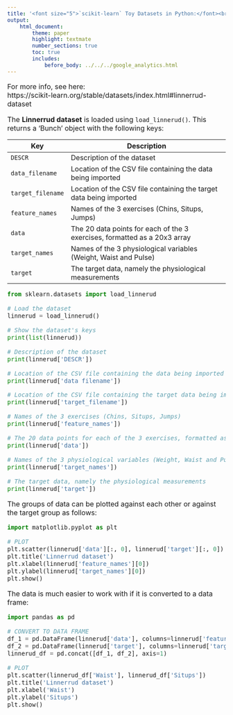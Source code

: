 ```yaml
---
title: '<font size="5">`scikit-learn` Toy Datasets in Python:</font><br>Linnerrud dataset'
output:
    html_document:
        theme: paper
        highlight: textmate
        number_sections: true
        toc: true
        includes:
            before_body: ../../../google_analytics.html
---
```


<font size="3">

For more info, see here:  
https://scikit-learn.org/stable/datasets/index.html#linnerrud-dataset

The **Linnerrud dataset** is loaded using `load_linnerud()`. This
returns a 'Bunch' object with the following keys:

| Key | Description |
|-----|-------------------------------------------------------------|
| `DESCR` | Description of the dataset |
| `data_filename` | Location of the CSV file containing the data being imported |
| `target_filename` | Location of the CSV file containing the target data being imported |
| `feature_names` | Names of the 3 exercises (Chins, Situps, Jumps) |
| `data` | The 20 data points for each of the 3 exercises, formatted as a 20x3 array |
| `target_names` | Names of the 3 physiological variables (Weight, Waist and Pulse) |
| `target` | The target data, namely the physiological measurements |

```python
from sklearn.datasets import load_linnerud

# Load the dataset
linnerud = load_linnerud()

# Show the dataset's keys
print(list(linnerud))
```

```python
# Description of the dataset
print(linnerud['DESCR'])
```

```python
# Location of the CSV file containing the data being imported
print(linnerud['data_filename'])
```

```python
# Location of the CSV file containing the target data being imported
print(linnerud['target_filename'])
```

```python
# Names of the 3 exercises (Chins, Situps, Jumps)
print(linnerud['feature_names'])
```

```python
# The 20 data points for each of the 3 exercises, formatted as a 20x3 array
print(linnerud['data'])
```

```python
# Names of the 3 physiological variables (Weight, Waist and Pulse)
print(linnerud['target_names'])
```

```python
# The target data, namely the physiological measurements
print(linnerud['target'])
```

The groups of data can be plotted against each other or against the target
group as follows:

```python
import matplotlib.pyplot as plt

# PLOT
plt.scatter(linnerud['data'][:, 0], linnerud['target'][:, 0])
plt.title('Linnerrud dataset')
plt.xlabel(linnerud['feature_names'][0])
plt.ylabel(linnerud['target_names'][0])
plt.show()
```

The data is much easier to work with if it is converted to a data frame:

```python
import pandas as pd

# CONVERT TO DATA FRAME
df_1 = pd.DataFrame(linnerud['data'], columns=linnerud['feature_names'])
df_2 = pd.DataFrame(linnerud['target'], columns=linnerud['target_names'])
linnerud_df = pd.concat([df_1, df_2], axis=1)

# PLOT
plt.scatter(linnerud_df['Waist'], linnerud_df['Situps'])
plt.title('Linnerrud dataset')
plt.xlabel('Waist')
plt.ylabel('Situps')
plt.show()
```

</font>
